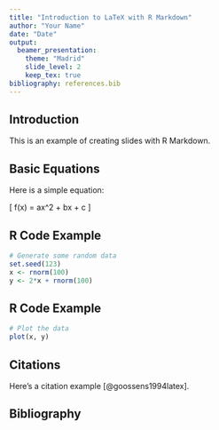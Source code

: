 ---
title: "Introduction to LaTeX with R Markdown"
author: "Your Name"
date: "Date"
output: 
  beamer_presentation:
    theme: "Madrid"
    slide_level: 2
    keep_tex: true
bibliography: references.bib
---

## Introduction

This is an example of creating slides with R Markdown.

## Basic Equations

Here is a simple equation:

\[
f(x) = ax^2 + bx + c
\]

## R Code Example

```{r}
# Generate some random data
set.seed(123)
x <- rnorm(100)
y <- 2*x + rnorm(100)

```

## R Code Example

```{r, echo = FALSE}
# Plot the data
plot(x, y)
```

## Citations

Here's a citation example [@goossens1994latex].

## Bibliography

\bibliography{references}

